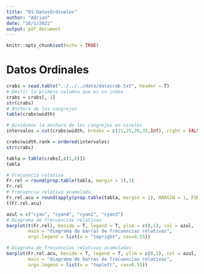 ```yaml
---
title: "01-DatosOrdinales"
author: "Adrian"
date: "16/1/2022"
output: pdf_document
---
```


```r
knitr::opts_chunk$set(echo = TRUE)
```

# Datos Ordinales

```r
crabs = read.table("../../../data/datacrab.txt", header = T)
# Omitir la primera columna que es un index
crabs = crabs[,-1]
str(crabs)
# Anchura de los cangrejos
table(crabs$width)

# Dividimos la anchura de los cangrejos en niveles
intervalos = cut(crabs$width, breaks = c(21,25,29,33,Inf), right = FALSE, labels = c("21-25", "25-29", "29-33", "33-..."))

crabs$width.rank = ordered(intervalos)
str(crabs)

tabla = table(crabs[,c(1,6)])
tabla

# Frecuencia relativa 
Fr.rel = round(prop.table(tabla, margin = 1),3)
Fr.rel
# Frecuencia relativa acumulada
Fr.rel.acu = round(apply(prop.table(tabla, margin = 1), MARGIN = 1, FUN = cumsum),3)
t(Fr.rel.acu)

azul = c("cyan", "cyan4", "cyan1", "cyan3")
# Diagrama de frecuencias relativas
barplot(t(Fr.rel), beside = T, legend = T, ylim = c(0,1), col = azul,
        main = "diagrama de barras de frecuencias relativas",
        args.legend = list(x = "topright", cex=0.55))

# Diagrama de frecuencias relativas acumuladas
barplot(Fr.rel.acu, beside = T, legend = T, ylim = c(0,1), col = azul,
        main = "diagrama de barras de frecuencias relativas",
        args.legend = list(x = "topleft", cex=0.55))

```

